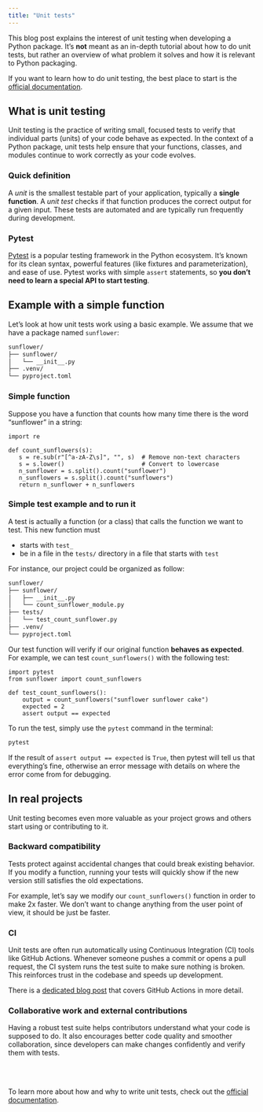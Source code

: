 ```yaml
---
title: "Unit tests"
---
```


This blog post explains the interest of unit testing when developing a Python package. It's **not** meant as an in-depth tutorial about how to do unit tests, but rather an overview of what problem it solves and how it is relevant to Python packaging.

If you want to learn how to do unit testing, the best place to start is the [official documentation](https://docs.pytest.org/en/stable/){target="_blank"}.

## What is unit testing

Unit testing is the practice of writing small, focused tests to verify that individual parts (units) of your code behave as expected. In the context of a Python package, unit tests help ensure that your functions, classes, and modules continue to work correctly as your code evolves.

### Quick definition

A *unit* is the smallest testable part of your application, typically a **single function**. A *unit test* checks if that function produces the correct output for a given input. These tests are automated and are typically run frequently during development.

### Pytest

[Pytest](https://pytest.org) is a popular testing framework in the Python ecosystem. It's known for its clean syntax, powerful features (like fixtures and parameterization), and ease of use. Pytest works with simple `assert` statements, so **you don’t need to learn a special API to start testing**.

## Example with a simple function

Let’s look at how unit tests work using a basic example. We assume that we have a package named `sunflower`:


```markdown
sunflower/
├── sunflower/
│   └── __init__.py
├── .venv/
└── pyproject.toml
```

### Simple function

Suppose you have a function that counts how many time there is the word "sunflower" in a string:

```.python
import re

def count_sunflowers(s):
   s = re.sub(r"[^a-zA-Z\s]", "", s)  # Remove non-text characters
   s = s.lower()                      # Convert to lowercase
   n_sunflower = s.split().count("sunflower")
   n_sunflowers = s.split().count("sunflowers")
   return n_sunflower + n_sunflowers
```

### Simple test example and to run it

A test is actually a function (or a class) that calls the function we want to test. This new function must

- starts with `test_`
- be in a file in the `tests/` directory in a file that starts with `test`

For instance, our project could be organized as follow:

```markdown
sunflower/
├── sunflower/
│   ├── __init__.py
│   └── count_sunflower_module.py
├── tests/
│   └── test_count_sunflower.py
├── .venv/
└── pyproject.toml
```

Our test function will verify if our original function **behaves as expected**. For example, we can test `count_sunflowers()` with the following test:

```.python
import pytest
from sunflower import count_sunflowers

def test_count_sunflowers():
    output = count_sunflowers("sunflower sunflower cake")
    expected = 2
    assert output == expected
```

To run the test, simply use the `pytest` command in the terminal:

```bash
pytest
```

If the result of `assert output == expected` is `True`, then pytest will tell us that everything's fine, otherwise an error message with details on where the error come from for debugging.

## In real projects

Unit testing becomes even more valuable as your project grows and others start using or contributing to it.

### Backward compatibility

Tests protect against accidental changes that could break existing behavior. If you modify a function, running your tests will quickly show if the new version still satisfies the old expectations.

For example, let's say we modify our `count_sunflowers()` function in order to make 2x faster. We don't want to change anything from the user point of view, it should be just be faster.

### CI

Unit tests are often run automatically using Continuous Integration (CI) tools like GitHub Actions. Whenever someone pushes a commit or opens a pull request, the CI system runs the test suite to make sure nothing is broken. This reinforces trust in the codebase and speeds up development.

There is a [dedicated blog post](./../workflow/github-actions) that covers GitHub Actions in more detail.

### Collaborative work and external contributions

Having a robust test suite helps contributors understand what your code is supposed to do. It also encourages better code quality and smoother collaboration, since developers can make changes confidently and verify them with tests.

<br><br>

To learn more about how and why to write unit tests, check out the [official documentation](https://docs.pytest.org/en/stable/){target="_blank"}.